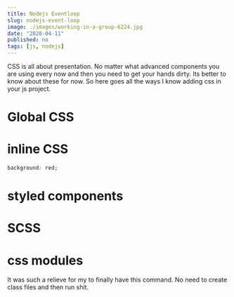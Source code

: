 ```yaml
---
title: Nodejs Eventloop
slug: nodejs-event-loop
image: ./images/working-in-a-group-6224.jpg
date: "2020-04-11"
published: no
tags: [js, nodejs]
---
```



CSS is all about presentation. No matter what advanced components you are using every now and then you need to get your hands dirty. Its better to know about these for now. So here goes all the ways I know adding css in your js project.

# Global CSS

# inline CSS

<CodeDivWrapper>

```css
background: red;
```

</CodeDivWrapper>

# styled components

# SCSS

# css modules

It was such a relieve for my to finally have this command. No need to create class files and then run shit.
